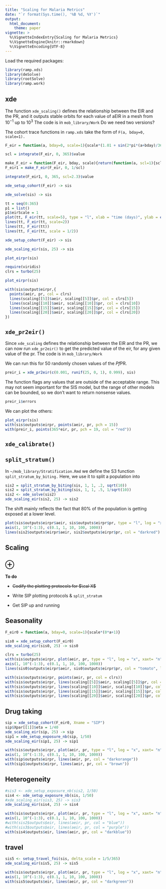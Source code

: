 ```yaml
---
title: "Scaling for Malaria Metrics" 
date: "`r format(Sys.time(), '%B %d, %Y')`"
output:
  html_document: 
    theme: paper 
vignette: >
  %\VignetteIndexEntry{Scaling for Malaria Metrics}
  %\VignetteEngine{knitr::rmarkdown}
  %\VignetteEncoding{UTF-8}
---
```



Load the required packages:

```r
library(ramp.xds)
library(deSolve)
library(rootSolve)
library(ramp.work)
```

## xde 

The function `xde_scaling()` defines the relationship between the EIR and the PR, and it outputs stable orbits for each value of aEIR in a mesh from $10^{-1}$ up to $10^{3}$ The code is in `mob_library/Work`
Do we need two versions?

The cohort trace functions in `ramp.xds` take the form of `F(a, bday=0, scale=1).` 

```r
F_eir = function(a, bday=0, scale=1){scale*(1.01 + sin(2*pi*(a+bday)/365))}
```

```r
scl = integrate(F_eir, 0, 365)$value
```

```r
make_F_eir = function(F_eir, bday, scale){return(function(a, scl=1){scl*F_eir(a, bday, scale)})}
F_eir1 = make_F_eir(F_eir, 0, 1/scl)
```

```r
integrate(F_eir1, 0, 365, scl=2.3)$value
```


```r
xde_setup_cohort(F_eir) -> sis
```

```r
xde_solve(sis) -> sis
```

```r
tt = seq(0:365)
p1 = list() 
p1$eirScale = 1 
plot(tt, F_eir(tt, scale=5), type = "l", xlab = "time (days)", ylab = expression(F[eir](t)))
lines(tt, F_eir(tt, scale=2)) 
lines(tt, F_eir(tt)) 
lines(tt, F_eir(tt, scale = 1/2)) 
```

```r
xde_setup_cohort(F_eir) -> sis
```


```r
xde_scaling_eir(sis, 25) -> sis
```

```r
plot_eirpr(sis)
```

```r
require(viridis)
clrs = turbo(25)
```

```r
plot_eirpr(sis)

with(sis$output$eirpr,{
  points(aeir, pr, col = clrs)
  lines(scaling[[5]]$aeir, scaling[[5]]$pr, col = clrs[5])
  lines(scaling[[10]]$aeir, scaling[[10]]$pr, col = clrs[10])
  lines(scaling[[15]]$aeir, scaling[[15]]$pr, col = clrs[15])
  lines(scaling[[20]]$aeir, scaling[[20]]$pr, col = clrs[20])
})
```

## `xde_pr2eir()`

Since `xde_scaling` defines the relationship between the EIR and the PR, we can now run `xde_pr2eir()` to get the predicted value of the eir, for any given value of the pr. The code is in `mob_library/Work`


We can run this for 50 randomly chosen values of the *Pf*PR. 

```r
preir_i = xde_pr2eir(c(0.001, runif(25, 0, 1), 0.999), sis)
```

The function flags any values that are outside of the acceptable range. This may not seem important for the SIS model, but the range of other models can be bounded, so we don't want to return nonsense values.  

```r
preir_i$errors
```

We can plot the others:  

```r
plot_eirpr(sis)
with(sis$outputs$eirpr, points(aeir, pr, pch = 15))
with(preir_i, points(365*eir, pr, pch = 19, col = "red"))
```

## `xde_calibrate()` 

## `split_stratum()`

In `~/mob_library/Stratification.Rmd` we define the S3 function `split_stratum_by_biting.` Here, we use it to split a population into 

```r
sis2 = split_stratum_by_biting(sis, 1, 1, .2, sqrt(10))
sis2 = split_stratum_by_biting(sis, 1, 1, .5, 1/sqrt(10))
sis2 <- xde_solve(sis2)
xde_scaling_eir(sis2, 25) -> sis2
```

The shift mainly reflects the fact that 80% of the population is getting exposed at a lower level. 

```r
plot(sis$outputs$eirpr$aeir, sis$outputs$eirpr$pr, type = "l", log = "x", xaxt= "n", xlab = "aEIR", ylab = "PR")
axis(1, 10^(-1:3), c(0.1, 1, 10, 100, 1000))
lines(sis2$outputs$eirpr$aeir, sis2$outputs$eirpr$pr, col = "darkred") 
```

## Scaling {.tabset}

## $\oplus$ 

**To do**

+ ~~Codify the plotting protocols for $\cal X$~~

+ Write SIP plotting protocols & `split_stratum`

+ Get SIP up and running 

## Seasonality

```r
F_eir0 = function(a, bday=0, scale=1){scale*(0*a+1)}
```

```r
sis0 = xde_setup_cohort(F_eir0)
xde_scaling_eir(sis0, 25) -> sis0
```


```r
clrs = turbo(25)
with(sis$outputs$eirpr, plot(aeir, pr, type = "l", log = "x", xaxt= "n", xlab = "aEIR", ylab = "PR"))
axis(1, 10^(-1:3), c(0.1, 1, 10, 100, 1000))
lines(sis0$outputs$eirpr$aeir, sis0$outputs$eirpr$pr, col = "tomato", lwd=2) 

with(sis$outputs$eirpr, points(aeir, pr, col = clrs))
with(sis$outputs$eirpr, lines(scaling[[5]]$aeir, scaling[[5]]$pr, col = clrs[5]))
with(sis$outputs$eirpr, lines(scaling[[10]]$aeir, scaling[[10]]$pr, col = clrs[10]))
with(sis$outputs$eirpr, lines(scaling[[15]]$aeir, scaling[[15]]$pr, col = clrs[15]))
with(sis$outputs$eirpr, lines(scaling[[20]]$aeir, scaling[[20]]$pr, col = clrs[20]))
```

## Drug taking 

```r
sip = xde_setup_cohort(F_eir0, Xname = "SIP")
sip$Xpar[[1]]$eta = 1/40
xde_scaling_eir(sip, 25) -> sip
sip1 = xde_setup_exposure_nb(sip, 1/50)
xde_scaling_eir(sip1, 25) -> sip1
```

```r
with(sis$outputs$eirpr, plot(aeir, pr, type = "l", log = "x", xaxt= "n", xlab = "aEIR", ylab = "PR"))
axis(1, 10^(-1:3), c(0.1, 1, 10, 100, 1000))
with(sip$outputs$eirpr, lines(aeir, pr, col = "darkorange"))
with(sip1$outputs$eirpr, lines(aeir, pr, col = "brown"))
``` 

## Heterogeneity 

```r
#sis3 <- xde_setup_exposure_nb(sis2, 1/50)
sis4 <- xde_setup_exposure_nb(sis, 1/50)
#xde_scaling_eir(sis3, 25) -> sis3
xde_scaling_eir(sis4, 25) -> sis4
```

```r
with(sis$outputs$eirpr, plot(aeir, pr, type = "l", log = "x", xaxt= "n", xlab = "aEIR", ylab = "PR"))
axis(1, 10^(-1:3), c(0.1, 1, 10, 100, 1000))
#with(sis2$outputs$eir, lines(aeir, pr, col = "blue"))
#with(sis3$outputs$eir, lines(aeir, pr, col = "purple"))
with(sis4$outputs$eir, lines(aeir, pr, col = "darkblue"))
```

## travel

```r
sis5 <- setup_travel_foi(sis, delta_scale = 1/5/365)
xde_scaling_eir(sis5, 25) -> sis5
```


```r
with(sis$outputs$eirpr, plot(aeir, pr, type = "l", log = "x", xaxt= "n", xlab = "aEIR", ylab = "PR"))
axis(1, 10^(-1:3), c(0.1, 1, 10, 100, 1000))
with(sis5$outputs$eir, lines(aeir, pr, col = "darkgreen")) 
```

